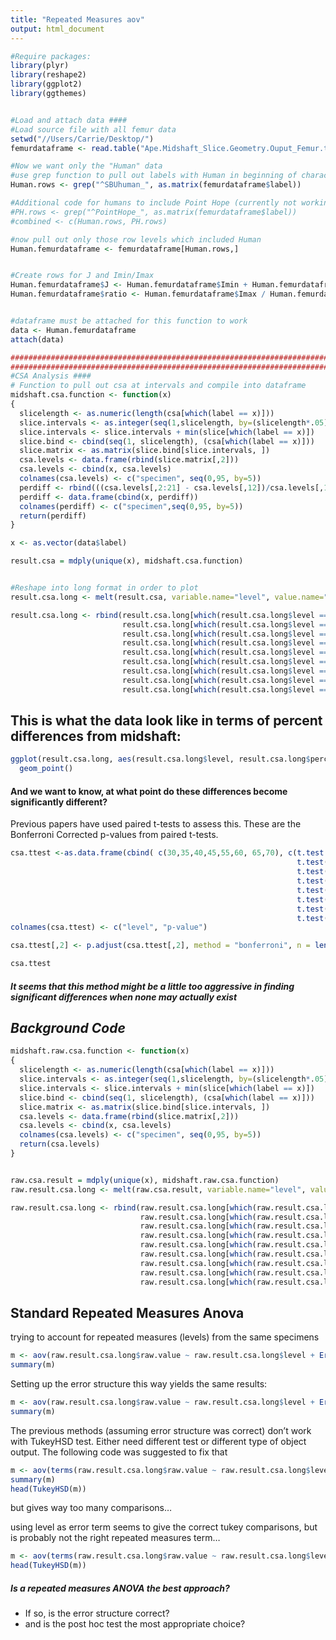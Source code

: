 ```yaml
---
title: "Repeated Measures aov"
output: html_document
---
```



```r
#Require packages:
library(plyr)
library(reshape2)
library(ggplot2)
library(ggthemes)


#Load and attach data ####
#Load source file with all femur data
setwd("//Users/Carrie/Desktop/")
femurdataframe <- read.table("Ape.Midshaft_Slice.Geometry.Ouput_Femur.txt", header=T, sep="\t")

#Now we want only the "Human" data
#use grep function to pull out labels with Human in beginning of character string
Human.rows <- grep("^SBUhuman_", as.matrix(femurdataframe$label))

#Additional code for humans to include Point Hope (currently not working for femur)
#PH.rows <- grep("^PointHope_", as.matrix(femurdataframe$label))
#combined <- c(Human.rows, PH.rows)

#now pull out only those row levels which included Human
Human.femurdataframe <- femurdataframe[Human.rows,]


#Create rows for J and Imin/Imax
Human.femurdataframe$J <- Human.femurdataframe$Imin + Human.femurdataframe$Imax
Human.femurdataframe$ratio <- Human.femurdataframe$Imax / Human.femurdataframe$Imin


#dataframe must be attached for this function to work
data <- Human.femurdataframe
attach(data)


```



```r

##########################################################################################
##########################################################################################
#CSA Analysis ####
# Function to pull out csa at intervals and compile into dataframe 
midshaft.csa.function <- function(x)
{
  slicelength <- as.numeric(length(csa[which(label == x)]))
  slice.intervals <- as.integer(seq(1,slicelength, by=(slicelength*.05)))
  slice.intervals <- slice.intervals + min(slice[which(label == x)])
  slice.bind <- cbind(seq(1, slicelength), (csa[which(label == x)]))
  slice.matrix <- as.matrix(slice.bind[slice.intervals, ])
  csa.levels <- data.frame(rbind(slice.matrix[,2]))
  csa.levels <- cbind(x, csa.levels)
  colnames(csa.levels) <- c("specimen", seq(0,95, by=5))
  perdiff <- rbind(((csa.levels[,2:21] - csa.levels[,12])/csa.levels[,12])*100)/length(unique(x))
  perdiff <- data.frame(cbind(x, perdiff))
  colnames(perdiff) <- c("specimen",seq(0,95, by=5))
  return(perdiff)
}

x <- as.vector(data$label)

result.csa = mdply(unique(x), midshaft.csa.function)


#Reshape into long format in order to plot 
result.csa.long <- melt(result.csa, variable.name="level", value.name="percent.difference")

result.csa.long <- rbind(result.csa.long[which(result.csa.long$level == 30),], 
                         result.csa.long[which(result.csa.long$level == 35),],
                         result.csa.long[which(result.csa.long$level == 40),],
                         result.csa.long[which(result.csa.long$level == 45),],
                         result.csa.long[which(result.csa.long$level == 50),],
                         result.csa.long[which(result.csa.long$level == 55),],
                         result.csa.long[which(result.csa.long$level == 60),],
                         result.csa.long[which(result.csa.long$level == 65),],
                         result.csa.long[which(result.csa.long$level == 70),])


```

This is what the data look like in terms of percent differences from midshaft:
---

```r
ggplot(result.csa.long, aes(result.csa.long$level, result.csa.long$percent.difference, group=1)) +
  geom_point() 

```

####  And we want to know, at what point do these differences become significantly different?

Previous papers have used paired t-tests to assess this.  These are the Bonferroni Corrected p-values from paired t-tests. 
```r


csa.ttest <-as.data.frame(cbind( c(30,35,40,45,55,60, 65,70), c(t.test(raw.csa.result$'50', raw.csa.result$'30', paired=T)$p.value,
                                                                t.test(raw.csa.result$'50', raw.csa.result$'35', paired=T)$p.value,
                                                                t.test(raw.csa.result$'50', raw.csa.result$'40', paired=T)$p.value,
                                                                t.test(raw.csa.result$'50', raw.csa.result$'45', paired=T)$p.value,
                                                                t.test(raw.csa.result$'50', raw.csa.result$'55', paired=T)$p.value,
                                                                t.test(raw.csa.result$'50', raw.csa.result$'60', paired=T)$p.value,
                                                                t.test(raw.csa.result$'50', raw.csa.result$'65', paired=T)$p.value,
                                                                t.test(raw.csa.result$'50', raw.csa.result$'70', paired=T)$p.value)))
colnames(csa.ttest) <- c("level", "p-value")

csa.ttest[,2] <- p.adjust(csa.ttest[,2], method = "bonferroni", n = length(csa.ttest[,2]))
```


```r
csa.ttest
```
#####  It seems that this method might be a little too aggressive in finding significant differences when none may actually exist



*Background Code*
--
```r
midshaft.raw.csa.function <- function(x)
{
  slicelength <- as.numeric(length(csa[which(label == x)]))
  slice.intervals <- as.integer(seq(1,slicelength, by=(slicelength*.05)))
  slice.intervals <- slice.intervals + min(slice[which(label == x)])
  slice.bind <- cbind(seq(1, slicelength), (csa[which(label == x)]))
  slice.matrix <- as.matrix(slice.bind[slice.intervals, ])
  csa.levels <- data.frame(rbind(slice.matrix[,2]))
  csa.levels <- cbind(x, csa.levels)
  colnames(csa.levels) <- c("specimen", seq(0,95, by=5))
  return(csa.levels)
}


raw.csa.result = mdply(unique(x), midshaft.raw.csa.function)
raw.result.csa.long <- melt(raw.csa.result, variable.name="level", value.name="raw.value")

raw.result.csa.long <- rbind(raw.result.csa.long[which(raw.result.csa.long$level == 30),], 
                             raw.result.csa.long[which(raw.result.csa.long$level == 35),],
                             raw.result.csa.long[which(raw.result.csa.long$level == 40),],
                             raw.result.csa.long[which(raw.result.csa.long$level == 45),],
                             raw.result.csa.long[which(raw.result.csa.long$level == 50),],
                             raw.result.csa.long[which(raw.result.csa.long$level == 55),],
                             raw.result.csa.long[which(raw.result.csa.long$level == 60),],
                             raw.result.csa.long[which(raw.result.csa.long$level == 65),],
                             raw.result.csa.long[which(raw.result.csa.long$level == 70),])


```

Standard Repeated Measures Anova 
---
trying to account for repeated measures (levels) from the same specimens
```r
m <- aov(raw.result.csa.long$raw.value ~ raw.result.csa.long$level + Error(raw.result.csa.long$specimen/raw.result.csa.long$level))
summary(m)
```


Setting up the error structure this way yields the same results: 
```r
m <- aov(raw.result.csa.long$raw.value ~ raw.result.csa.long$level + Error(raw.result.csa.long$specimen))
summary(m)
```


The previous methods (assuming error structure was correct) don't work with TukeyHSD test.  Either need different test or different type of object output.  The following code was suggested to fix that
```r
m <- aov(terms(raw.result.csa.long$raw.value ~ raw.result.csa.long$level + (raw.result.csa.long$specimen)))
summary(m)
head(TukeyHSD(m))
```

but gives way too many comparisons...

using level as error term seems to give the correct tukey comparisons, but is probably not the right repeated measures term...
```r
m <- aov(terms(raw.result.csa.long$raw.value ~ raw.result.csa.long$level + (raw.result.csa.long$level)))
head(TukeyHSD(m))
```






#####  Is a repeated measures ANOVA the best approach?

-  If so, is the error structure correct?
-  and is the post hoc test the most appropriate choice?

